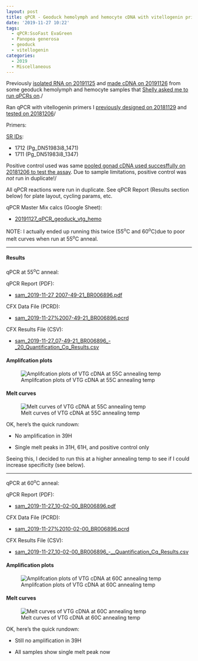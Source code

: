 ```yaml
---
layout: post
title: qPCR - Geoduck hemolymph and hemocyte cDNA with vitellogenin primers
date: '2019-11-27 10:22'
tags:
  - qPCR:SsoFast EvaGreen
  - Panopea generosa
  - geoduck
  - vitellogenin
categories:
  - 2019
  - Miscellaneous
---
```

Previously [isolated RNA on 20191125](https://robertslab.github.io/sams-notebook/posts/2019/2019-11-25-RNA-Isolation-and-Quantification-Geoduck-hemolymph-and-hemocyte-samples/) and [made cDNA on 20191126](https://robertslab.github.io/sams-notebook/2019/11/26/Reverse-Transcription-P.generosa-DNased-Hemolypmh-and-Hemocyte-RNA-from-20191125/) from some geoduck hemolymph and hemocyte samples that [Shelly asked me to run qPCRs on](https://github.com/RobertsLab/resources/issues/763)./

Ran qPCR with vitellogenin primers I [previously designed on 20181129](https://robertslab.github.io/sams-notebook/posts/2018/2018-11-29-Primer-Design-Geoduck-Vitellogenin-using-Primer3/) and [tested on 20181206](https://robertslab.github.io/sams-notebook/2018/12/06/qPCR-Geoduck-gonad-cDNA-with-vitellogenin-primers/)/

Primers:

[SR IDs](https://docs.google.com/spreadsheets/d/14m2kkFhxcoKWWIGoAD_7VOVsAg9wilME2UcSLqfnqLI/edit?usp=sharing&authkey=CP736rQK):

- 1712 (Pg_DN51983i8_1471)
- 1711 (Pg_DN51983i8_1347)

Positive control used was same [pooled gonad cDNA used succesffully on 20181206 to test the assay](https://robertslab.github.io/sams-notebook/posts/2018/2018-12-06-qPCR---Geoduck-gonad-cDNA-with-vitellogenin-primers/). Due to sample limitations, positive control was _not_ run in duplicate!/

All qPCR reactions were run in duplicate. See qPCR Report (Results section below) for plate layout, cycling params, etc.

qPCR Master Mix calcs (Google Sheet):

- [20191127_qPCR_geoduck_vtg_hemo](https://docs.google.com/spreadsheets/d/16kMsHtiXdc94nVEcCczZBqqogyEsJ-qvm0jwOp55JFU/edit?usp=sharing)

NOTE: I actually ended up running this twice (55<sup>o</sup>C and 60<sup>o</sup>C)due to poor melt curves when run at 55<sup>o</sup>C anneal.

---

#### Results

qPCR at 55<sup>o</sup>C anneal:

qPCR Report (PDF):

- [sam_2019-11-27 2007-49-21_BR006896.pdf](https://owl.fish.washington.edu/Athaliana/qPCR_data/qPCR_reports/sam_2019-11-27%2007-49-21_BR006896.pdf)

CFX Data File (PCRD):

- [sam_2019-11-27%2007-49-21_BR006896.pcrd](https://owl.fish.washington.edu/scaphapoda/qPCR_data/cfx_connect_data/sam_2019-11-27%2007-49-21_BR006896.pcrd)


CFX Results File (CSV):

- [sam_2019-11-27_07-49-21_BR006896_-_20_Quantification_Cq_Results.csv](https://owl.fish.washington.edu/Athaliana/qPCR_data/sam_2019-11-27_07-49-21_BR006896_-%20_Quantification_Cq_Results.csv)


#### Amplifcation plots

![Amplifcation plots of VTG cDNA at 55C annealing temp](https://owl.fish.washington.edu/Athaliana/qPCR_data/sam_2019-11-27_07-49-21_amp_plots.png)

#### Melt curves
![Melt curves of VTG cDNA at 55C annealing temp](https://owl.fish.washington.edu/Athaliana/qPCR_data/sam_2019-11-27_07-49-21_melt_plots.png)


OK, here's the quick rundown:

- No amplification in 39H

- Single melt peaks in 31H, 61H, and positive control only

Seeing this, I decided to run this at a higher annealing temp to see if I could increase specificity (see below).



---

qPCR at 60<sup>o</sup>C anneal:

qPCR Report (PDF):

- [sam_2019-11-27_10-02-00_BR006896.pdf](https://owl.fish.washington.edu/Athaliana/qPCR_data/qPCR_reports/sam_2019-11-27_10-02-00_BR006896.pdf)

CFX Data File (PCRD):

- [sam_2019-11-27%2010-02-00_BR006896.pcrd](https://owl.fish.washington.edu/scaphapoda/qPCR_data/cfx_connect_data/sam_2019-11-27%2010-02-00_BR006896.pcrd)

CFX Results File (CSV):

- [sam_2019-11-27_10-02-00_BR006896_-__Quantification_Cq_Results.csv](https://owl.fish.washington.edu/Athaliana/qPCR_data/sam_2019-11-27_10-02-00_BR006896_-__Quantification_Cq_Results.csv)


#### Amplification plots

![Amplifcation plots of VTG cDNA at 60C annealing temp](https://owl.fish.washington.edu/Athaliana/qPCR_data/sam_2019-11-27_10-02-00_amp_plots.png)

#### Melt curves

![Melt curves of VTG cDNA at 60C annealing temp](https://owl.fish.washington.edu/Athaliana/qPCR_data/sam_2019-11-27_10-02-00_melt_plots.png)


OK, here's the quick rundown:

- Still no amplification in 39H

- All samples show single melt peak now
